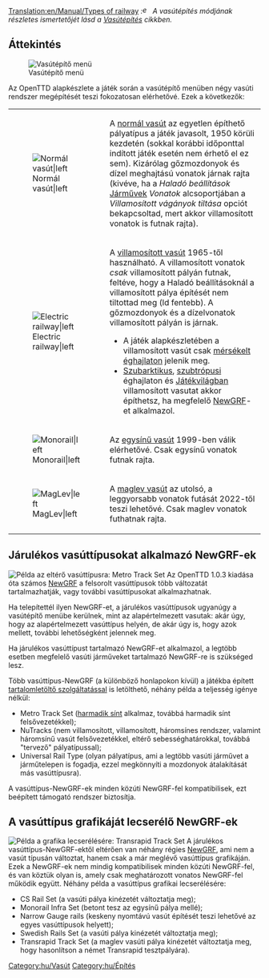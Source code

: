 [[Translation:en/Manual/Types of railway]]
{{hu/Vasúti pálya típusai}}
{{en/TOCleft}}
{{en/-}}
'':[[File:en/Searchtool.png|16px]] A vasútépítés módjának részletes ismertetőjét lásd a [[hu/Manual/Vasútépítés|Vasútépítés]] cikkben.''

==Áttekintés==
[[File:hu/Openttd-rail1.png|Vasútépítő menü]]

Az OpenTTD alapkészlete a játék során a vasútépítő menüben négy vasúti rendszer megépítését teszi fokozatosan elérhetővé. Ezek a következők:
{{en/-}}
{| cellpadding=10
|- 
|[[File:en/NRail1Piece.png|Normál vasút|left]]
| A [[hu/Manual/Normál vasút|normál vasút]] az egyetlen építhető pályatípus a játék javasolt, 1950 körüli kezdetén (sokkal korábbi időponttal indított játék esetén nem érhető el ez sem). Kizárólag gőzmozdonyok és dízel meghajtású vonatok járnak rajta (kivéve, ha a ''Haladó beállítások'' [[hu/Haladó beállítások/Járművek#Villamosított vágányok letiltása|Járművek]] ''Vonatok'' alcsoportjában a ''Villamosított vágányok tiltása'' opciót bekapcsoltad, mert akkor villamosított vonatok is futnak rajta).
|- 
| [[File:en/ERail1Piece.png|Electric railway|left]]
| A [[hu/Manual/Villamosított vasút|villamosított vasút]] 1965-től használható. A villamosított vonatok ''csak'' villamosított pályán futnak, feltéve, hogy a Haladó beállításoknál a villamosított pálya építését nem tiltottad meg (ld fentebb). A gőzmozdonyok és a dízelvonatok villamosított pályán is járnak.
* A játék alapkészletében a villamosított vasút csak [[hu/Manual/Éghajlatok#Mérsékelt|mérsékelt éghajlaton]] jelenik meg.
* [[hu/Manual/Éghajlatok#Szubarktikus|Szubarktikus]], [[hu/Manual/Éghajlatok#Szubtrópusi|szubtrópusi]] éghajlaton és [[hu/Manual/Éghajlatok#Játékvilág|Játékvilágban]] villamosított vasutat akkor építhetsz, ha megfelelő [[hu/Manual/NewGRF|NewGRF]]-et alkalmazol.
|- 
| [[File:en/Monorail1Piece.png|Monorail|left]]
| Az [[hu/Manual/Base Set/Egysínű vasút|egysínű vasút]] 1999-ben válik elérhetővé. Csak egysínű vonatok futnak rajta.
|- valign="top"
| [[File:en/Maglev1Piece.png|MagLev|left]]
| A [[hu/Maglev|maglev vasút]] az utolsó, a leggyorsabb vonatok futását 2022-től teszi lehetővé. Csak maglev vonatok futhatnak rajta.
|}

== Járulékos vasúttípusokat alkalmazó NewGRF-ek==
[[File:en/Metrotrackset.png|frame|right|Példa az eltérő vasúttípusra: Metro Track Set]]
Az OpenTTD 1.0.3 kiadása óta számos [[hu/Manual/NewGRF|NewGRF]] a felsorolt vasúttípusok több változatát tartalmazhatják, vagy további vasúttípusokat alkalmazhatnak. 

Ha telepítettél ilyen NewGRF-et, a járulékos vasúttípusok ugyanúgy a vasútépítő menübe kerülnek, mint az alapértelmezett vasutak: akár úgy, hogy az alapértelmezett vasúttípus helyén, de akár úgy is, hogy azok mellett, további lehetőségként jelennek meg.

Ha járulékos vasúttípust tartalmazó NewGRF-et alkalmazol, a legtöbb esetben megfelelő vasúti járműveket tartalmazó NewGRF-re is szükséged lesz.

Több vasúttípus-NewGRF (a különböző honlapokon kívül) a játékba épített [[hu/Manual/Letölthető tartalmak|tartalomletöltő szolgáltatással]] is letölthető, néhány példa a teljesség igénye nélkül:
* Metro Track Set ([http://hu.wikipedia.org/wiki/Harmadik_sín harmadik sínt] alkalmaz, továbbá harmadik sínt felsővezetékkel);
* NuTracks (nem villamosított, villamosított, háromsínes rendszer, valamint háromsínű vasút felsővezetékkel, eltérő sebességhatárokkal, továbbá "tervező" pályatípussal);
* Universal Rail Type (olyan pályatípus, ami a legtöbb vasúti járművet a járműtelepen is fogadja, ezzel megkönnyíti a mozdonyok átalakítását más vasúttípusra).

A vasúttípus-NewGRF-ek minden közúti NewGRF-fel kompatibilisek, ezt beépített támogató rendszer biztosítja.

==A vasúttípus grafikáját lecserélő NewGRF-ek==
[[File:en/Transrapidtrackset.png|frame|right|Példa a grafika lecserélésére: Transrapid Track Set]]
A járulékos vasúttípus-NewGRF-ektől eltérően van néhány régies [[hu/Manual/NewGRF|NewGRF]], ami nem a vasút típusán változtat, hanem csak a már meglévő vasúttípus grafikáján. Ezek a NewGRF-ek nem mindig kompatibilisek minden közúti NewGRF-fel, és van köztük olyan is, amely csak meghatározott vonatos NewGRF-fel működik együtt.
Néhány példa a vasúttípus grafikai lecserélésére:
* CS Rail Set (a vasúti pálya kinézetét változtatja meg);
* Monorail Infra Set (betont tesz az egysínű pálya mellé);
* Narrow Gauge rails (keskeny nyomtávú vasút építését teszi lehetővé az egyes vasúttípusok helyett);
* Swedish Rails Set (a vasúti pálya kinézetét változtatja meg);
* Transrapid Track Set (a maglev vasúti pálya kinézetét változtatja meg, hogy hasonlítson a német Transrapid tesztpályára).



[[Category:hu/Vasút]]
[[Category:hu/Építés]]